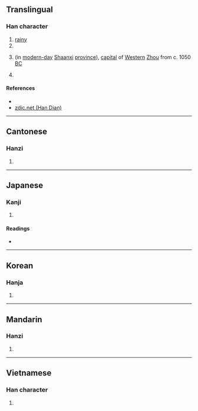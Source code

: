 {{character info/new}}
==Translingual==

===Han character===
{{Han char|rn=85|rad=水|as=10|sn=13|four=30127|canj=EYRB|ids=⿰氵高}}

# [[rainy]]
# {{zh-only|滈滈|[[white water]]}}
# {{w|Haojing}} (in [[modern-day]] [[Shaanxi]] [[province]]), [[capital]] of [[western|Western]] [[Zhou]] from c. 1050 [[BC]]
# {{zh-only|滈瀑|{{lb|zh|of water}} [[churn]]ing, [[surging]], [[bubbling]] up or [[rapid]]}}

====References====
* {{Han ref|kx=0642.090|dkj=18015|dj=1049.150|hdz=31704.040|uh=6EC8|ud=28360|bh=DE45|bd=56901}}
* [http://www.zdic.net/z/1d/js/6EC8.htm zdic.net (Han Dian)]

----

==Cantonese==

===Hanzi===
{{yue-hanzi|jyut=|y=hou6}}

# {{defn|lang=yue|sort=水10}}

----

==Japanese==

===Kanji===
{{ja-kanji|grade=|rs=水10}}

# {{defn|lang=ja|sort=水10}}

====Readings====
* {{ja-readings|on=[[こう]] (kō), [[ごう]] (gō), [[かく]] (kaku), [[こく]] (koku)|kun=[[ながあめ]] (nagaame)}}

----

==Korean==

===Hanja===
{{ko-hanja|hangeul=호|eumhun=|rv=ho|mr=ho|y=ho}}

# {{defn|lang=ko|sort=水10}}

----

==Mandarin==

===Hanzi===
{{cmn-hanzi|pin=[[hào]] ([[hao4]]), [[xuè]] ([[xue4]])|wg=hao<sup>4</sup>, hsüeh<sup>4</sup>}}

# {{defn|lang=cmn|sort=水10}}

----

==Vietnamese==

===Han character===
{{vi-readings|rs=水10| hanviet = hao}}

# {{defn|lang=vi|sort=水10}}